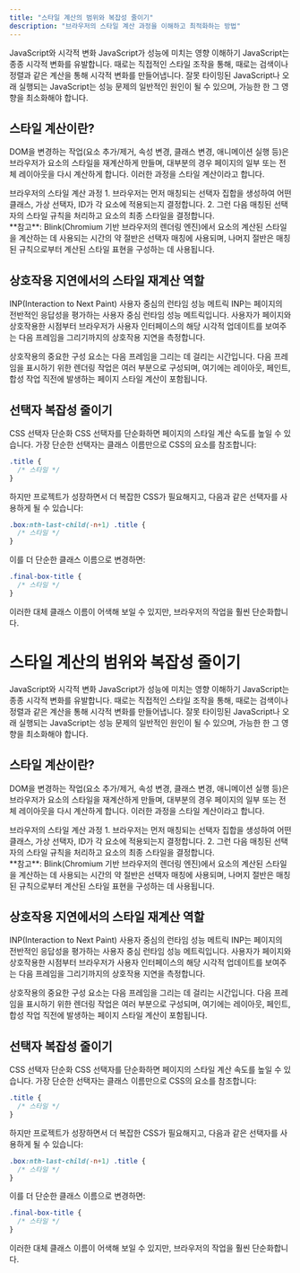 ```yaml
---
title: "스타일 계산의 범위와 복잡성 줄이기"
description: "브라우저의 스타일 계산 과정을 이해하고 최적화하는 방법"
---
```



<Card className="my-6">
<CardHeader>
<CardTitle>JavaScript와 시각적 변화</CardTitle>
<CardDescription>JavaScript가 성능에 미치는 영향 이해하기</CardDescription>
</CardHeader>
<CardContent>
JavaScript는 종종 시각적 변화를 유발합니다. 때로는 직접적인 스타일 조작을 통해, 때로는 검색이나 정렬과 같은 계산을 통해 시각적 변화를 만들어냅니다. 잘못 타이밍된 JavaScript나 오래 실행되는 JavaScript는 성능 문제의 일반적인 원인이 될 수 있으며, 가능한 한 그 영향을 최소화해야 합니다.
</CardContent>
</Card>

## 스타일 계산이란?

DOM을 변경하는 작업(요소 추가/제거, 속성 변경, 클래스 변경, 애니메이션 실행 등)은 브라우저가 요소의 스타일을 재계산하게 만들며, 대부분의 경우 페이지의 일부 또는 전체 레이아웃을 다시 계산하게 합니다. 이러한 과정을 스타일 계산이라고 합니다.

<Card className="my-6">
<CardHeader>
<CardTitle>브라우저의 스타일 계산 과정</CardTitle>
</CardHeader>
<CardContent>
1. 브라우저는 먼저 매칭되는 선택자 집합을 생성하여 어떤 클래스, 가상 선택자, ID가 각 요소에 적용되는지 결정합니다.
2. 그런 다음 매칭된 선택자의 스타일 규칙을 처리하고 요소의 최종 스타일을 결정합니다.

<div className="mt-4 p-4 bg-blue-50 rounded-lg">
**참고**: Blink(Chromium 기반 브라우저의 렌더링 엔진)에서 요소의 계산된 스타일을 계산하는 데 사용되는 시간의 약 절반은 선택자 매칭에 사용되며, 나머지 절반은 매칭된 규칙으로부터 계산된 스타일 표현을 구성하는 데 사용됩니다.
</div>
</CardContent>
</Card>

## 상호작용 지연에서의 스타일 재계산 역할

<Card className="my-6">
<CardHeader>
<CardTitle>INP(Interaction to Next Paint)</CardTitle>
<CardDescription>사용자 중심의 런타임 성능 메트릭</CardDescription>
</CardHeader>
<CardContent>
INP는 페이지의 전반적인 응답성을 평가하는 사용자 중심 런타임 성능 메트릭입니다. 사용자가 페이지와 상호작용한 시점부터 브라우저가 사용자 인터페이스의 해당 시각적 업데이트를 보여주는 다음 프레임을 그리기까지의 상호작용 지연을 측정합니다.

상호작용의 중요한 구성 요소는 다음 프레임을 그리는 데 걸리는 시간입니다. 다음 프레임을 표시하기 위한 렌더링 작업은 여러 부분으로 구성되며, 여기에는 레이아웃, 페인트, 합성 작업 직전에 발생하는 페이지 스타일 계산이 포함됩니다.
</CardContent>
</Card>

## 선택자 복잡성 줄이기

<Card className="my-6">
<CardHeader>
<CardTitle>CSS 선택자 단순화</CardTitle>
</CardHeader>
<CardContent>
CSS 선택자를 단순화하면 페이지의 스타일 계산 속도를 높일 수 있습니다. 가장 단순한 선택자는 클래스 이름만으로 CSS의 요소를 참조합니다:

```css
.title {
  /* 스타일 */
}
```

하지만 프로젝트가 성장하면서 더 복잡한 CSS가 필요해지고, 다음과 같은 선택자를 사용하게 될 수 있습니다:

```css
.box:nth-last-child(-n+1) .title {
  /* 스타일 */
}
```

이를 더 단순한 클래스 이름으로 변경하면:

```css
.final-box-title {
  /* 스타일 */
}
```

이러한 대체 클래스 이름이 어색해 보일 수 있지만, 브라우저의 작업을 훨씬 단순화합니다.
</CardContent>
</Card>

# 스타일 계산의 범위와 복잡성 줄이기

<Card className="my-6">
<CardHeader>
<CardTitle>JavaScript와 시각적 변화</CardTitle>
<CardDescription>JavaScript가 성능에 미치는 영향 이해하기</CardDescription>
</CardHeader>
<CardContent>
JavaScript는 종종 시각적 변화를 유발합니다. 때로는 직접적인 스타일 조작을 통해, 때로는 검색이나 정렬과 같은 계산을 통해 시각적 변화를 만들어냅니다. 잘못 타이밍된 JavaScript나 오래 실행되는 JavaScript는 성능 문제의 일반적인 원인이 될 수 있으며, 가능한 한 그 영향을 최소화해야 합니다.
</CardContent>
</Card>

## 스타일 계산이란?

DOM을 변경하는 작업(요소 추가/제거, 속성 변경, 클래스 변경, 애니메이션 실행 등)은 브라우저가 요소의 스타일을 재계산하게 만들며, 대부분의 경우 페이지의 일부 또는 전체 레이아웃을 다시 계산하게 합니다. 이러한 과정을 스타일 계산이라고 합니다.

<Card className="my-6">
<CardHeader>
<CardTitle>브라우저의 스타일 계산 과정</CardTitle>
</CardHeader>
<CardContent>
1. 브라우저는 먼저 매칭되는 선택자 집합을 생성하여 어떤 클래스, 가상 선택자, ID가 각 요소에 적용되는지 결정합니다.
2. 그런 다음 매칭된 선택자의 스타일 규칙을 처리하고 요소의 최종 스타일을 결정합니다.

<div className="mt-4 p-4 bg-blue-50 rounded-lg">
**참고**: Blink(Chromium 기반 브라우저의 렌더링 엔진)에서 요소의 계산된 스타일을 계산하는 데 사용되는 시간의 약 절반은 선택자 매칭에 사용되며, 나머지 절반은 매칭된 규칙으로부터 계산된 스타일 표현을 구성하는 데 사용됩니다.
</div>
</CardContent>
</Card>

## 상호작용 지연에서의 스타일 재계산 역할

<Card className="my-6">
<CardHeader>
<CardTitle>INP(Interaction to Next Paint)</CardTitle>
<CardDescription>사용자 중심의 런타임 성능 메트릭</CardDescription>
</CardHeader>
<CardContent>
INP는 페이지의 전반적인 응답성을 평가하는 사용자 중심 런타임 성능 메트릭입니다. 사용자가 페이지와 상호작용한 시점부터 브라우저가 사용자 인터페이스의 해당 시각적 업데이트를 보여주는 다음 프레임을 그리기까지의 상호작용 지연을 측정합니다.

상호작용의 중요한 구성 요소는 다음 프레임을 그리는 데 걸리는 시간입니다. 다음 프레임을 표시하기 위한 렌더링 작업은 여러 부분으로 구성되며, 여기에는 레이아웃, 페인트, 합성 작업 직전에 발생하는 페이지 스타일 계산이 포함됩니다.
</CardContent>
</Card>

## 선택자 복잡성 줄이기

<Card className="my-6">
<CardHeader>
<CardTitle>CSS 선택자 단순화</CardTitle>
</CardHeader>
<CardContent>
CSS 선택자를 단순화하면 페이지의 스타일 계산 속도를 높일 수 있습니다. 가장 단순한 선택자는 클래스 이름만으로 CSS의 요소를 참조합니다:

```css
.title {
  /* 스타일 */
}
```

하지만 프로젝트가 성장하면서 더 복잡한 CSS가 필요해지고, 다음과 같은 선택자를 사용하게 될 수 있습니다:

```css
.box:nth-last-child(-n+1) .title {
  /* 스타일 */
}
```

이를 더 단순한 클래스 이름으로 변경하면:

```css
.final-box-title {
  /* 스타일 */
}
```

이러한 대체 클래스 이름이 어색해 보일 수 있지만, 브라우저의 작업을 훨씬 단순화합니다.
</CardContent>
</Card>